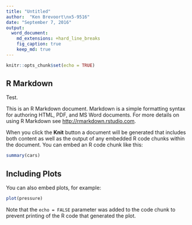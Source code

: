 ```yaml
---
title: "Untitled"
author:  "Ken Brevoort\nx5-9516"
date: "September 7, 2016"
output: 
  word_document:
    md_extensions: +hard_line_breaks
    fig_caption: true
    keep_md: true
---
```


```r
knitr::opts_chunk$set(echo = TRUE)
```

## R Markdown

Test.

This is an R Markdown document. Markdown is a simple formatting syntax for authoring HTML, PDF, and MS Word documents. For more details on using R Markdown see <http://rmarkdown.rstudio.com>.

When you click the **Knit** button a document will be generated that includes both content as well as the output of any embedded R code chunks within the document. You can embed an R code chunk like this:

```r
summary(cars)
```

## Including Plots

You can also embed plots, for example:

```r
plot(pressure)
```

Note that the `echo = FALSE` parameter was added to the code chunk to prevent printing of the R code that generated the plot.
